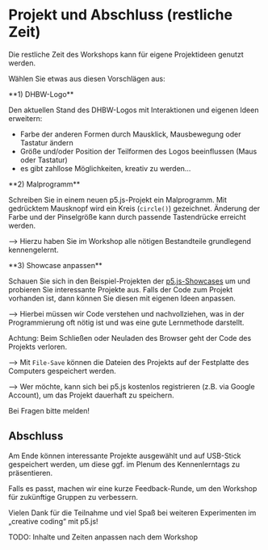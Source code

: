 

# Projekt und Abschluss (restliche Zeit)

Die restliche Zeit des Workshops kann für eigene Projektideen genutzt werden.

Wählen Sie etwas aus diesen Vorschlägen aus:

<Callout type="info" emoji="👨🏻‍💻">
**1) DHBW-Logo** 

Den aktuellen Stand des DHBW-Logos mit Interaktionen und eigenen Ideen erweitern: 

- Farbe der anderen Formen durch Mausklick, Mausbewegung oder Tastatur ändern
- Größe und/oder Position der Teilformen des Logos beeinflussen (Maus oder Tastatur)
- es gibt zahllose Möglichkeiten, kreativ zu werden…
</Callout>

<Callout type="info" emoji="👨🏻‍💻">
**2) Malprogramm** 

Schreiben Sie in einem neuen p5.js-Projekt ein Malprogramm. Mit gedrücktem Mausknopf wird ein Kreis (`circle()`) gezeichnet. Änderung der Farbe und der Pinselgröße kann durch passende Tastendrücke erreicht werden.

&xrarr; Hierzu haben Sie im Workshop alle nötigen Bestandteile grundlegend kennengelernt.
</Callout>

<Callout type="info" emoji="👨🏻‍💻">
**3) Showcase anpassen**

Schauen Sie sich in den Beispiel-Projekten der [p5.js-Showcases](https://showcase.p5js.org/#/) um und probieren Sie interessante Projekte aus. Falls der Code zum Projekt vorhanden ist, dann können Sie diesen mit eigenen Ideen anpassen.

&xrarr; Hierbei müssen wir Code verstehen und nachvollziehen, was in der Programmierung oft nötig ist und was eine gute Lernmethode darstellt.
</Callout>

<Callout type="warning">
Achtung: Beim Schließen oder Neuladen des Browser geht der Code des Projekts verloren.

&xrarr; Mit `File-Save` können die Dateien des Projekts auf der Festplatte des Computers gespeichert werden.

&xrarr;  Wer möchte, kann sich bei p5.js kostenlos registrieren (z.B. via Google Account), um das Projekt dauerhaft zu speichern. 
</Callout>

<Callout>
Bei Fragen bitte melden!
</Callout>

## Abschluss

Am Ende können interessante Projekte ausgewählt und auf USB-Stick gespeichert werden, um diese ggf. im Plenum des Kennenlerntags zu präsentieren.

Falls es passt, machen wir eine kurze Feedback-Runde, um den Workshop für zukünftige Gruppen zu verbessern.

Vielen Dank für die Teilnahme und viel Spaß bei weiteren Experimenten im „creative coding“ mit p5.js!

<Callout type="error">
TODO: Inhalte und Zeiten anpassen nach dem Workshop
</Callout>